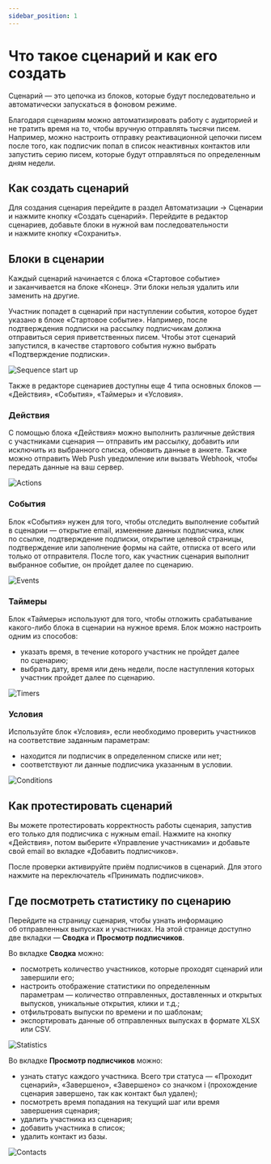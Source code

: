 ```yaml
---
sidebar_position: 1
---
```



# Что такое сценарий и как его создать

Сценарий — это цепочка из блоков, которые будут последовательно и автоматически запускаться в фоновом режиме.

Благодаря сценариям можно автоматизировать работу с аудиторией и не тратить время на то, чтобы вручную отправлять тысячи писем. Например, можно настроить отправку реактивационной цепочки писем после того, как подписчик попал в список неактивных контактов или запустить серию писем, которые будут отправляться по определенным дням недели.

## Как создать сценарий

Для создания сценария перейдите в&nbsp;раздел Автоматизации &rarr; Сценарии и&nbsp;нажмите кнопку &laquo;Создать сценарий&raquo;. Перейдите в&nbsp;редактор сценариев, добавьте блоки в&nbsp;нужной вам последовательности и&nbsp;нажмите кнопку &laquo;Сохранить&raquo;.

<VideoPreview src={howToCreateWorkflow} />

## Блоки в сценарии

Каждый сценарий начинается с&nbsp;блока &laquo;Стартовое событие&raquo; и&nbsp;заканчивается на&nbsp;блоке &laquo;Конец&raquo;. Эти блоки нельзя удалить или заменить на&nbsp;другие.

Участник попадет в&nbsp;сценарий при наступлении события, которое будет указано в&nbsp;блоке &laquo;Стартовое событие&raquo;. Например, после подтверждения подписки на&nbsp;рассылку подписчикам должна отправиться серия приветственных писем. Чтобы этот сценарий запустился, в&nbsp;качестве стартового события нужно выбрать &laquo;Подтверждение подписки&raquo;.

![Sequence start up](\img\automations\automation-with-workflows\workflow-creation\sequence-start-up.jpg) <br/>

Также в&nbsp;редакторе сценариев доступны еще 4&nbsp;типа основных блоков&nbsp;&mdash; &laquo;Действия&raquo;, &laquo;События&raquo;, &laquo;Таймеры&raquo; и&nbsp;&laquo;Условия&raquo;.

### Действия

С&nbsp;помощью блока &laquo;Действия&raquo; можно выполнить различные действия с&nbsp;участниками сценария&nbsp;&mdash; отправить им&nbsp;рассылкy, добавить или исключить из&nbsp;выбранного списка, обновить данные в&nbsp;анкете. Также можно отправить Web Push уведомление или вызвать Webhook, чтобы передать данные на&nbsp;ваш сервер.

![Actions](\img\automations\automation-with-workflows\workflow-creation\actions.jpg) <br/>

### События

Блок &laquo;События&raquo; нужен для того, чтобы отследить выполнение событий в&nbsp;сценарии&nbsp;&mdash; открытие email, изменение данных подписчика, клик по&nbsp;ссылке, подтверждение подписки, открытие целевой страницы, подтверждение или заполнение формы на&nbsp;сайте, отписка от&nbsp;всего или только от&nbsp;отправителя. После того, как участник сценария выполнит выбранное событие, он&nbsp;пройдет далее по&nbsp;сценарию.

![Events](\img\automations\automation-with-workflows\workflow-creation\events.jpg) <br/>

### Таймеры

Блок &laquo;Таймеры&raquo; используют для того, чтобы отложить срабатывание какого-либо блока в&nbsp;сценарии на&nbsp;нужное время. Блок можно настроить одним из&nbsp;способов:

- указать время, в&nbsp;течение которого участник не&nbsp;пройдет далее по&nbsp;сценарию;
- выбрать дату, время или день недели, после наступления которых участник пройдет далее по&nbsp;сценарию.

![Timers](\img\automations\automation-with-workflows\workflow-creation\timers.jpg) <br/>

### Условия

Используйте блок &laquo;Условия&raquo;, если необходимо проверить участников на&nbsp;соответствие заданным параметрам:

- находится&nbsp;ли подписчик в&nbsp;определенном списке или нет;
- соответствуют&nbsp;ли данные подписчика указанным в&nbsp;условии.

![Conditions](\img\automations\automation-with-workflows\workflow-creation\conditions.jpg) <br/>

## Как протестировать сценарий

Вы&nbsp;можете протестировать корректность работы сценария, запустив его только для подписчика с&nbsp;нужным email. Нажмите на&nbsp;кнопку &laquo;Действия&raquo;, потом выберите &laquo;Управление участниками&raquo; и&nbsp;добавьте свой email во&nbsp;вкладке &laquo;Добавить подписчиков&raquo;.

После проверки активируйте приём подписчиков в&nbsp;сценарий. Для этого нажмите на&nbsp;переключатель &laquo;Принимать подписчиков&raquo;.

<VideoPreview src={howToTestWorkflow} />

## Где посмотреть статистику по&nbsp;сценарию

Перейдите на&nbsp;страницу сценария, чтобы узнать информацию об&nbsp;отправленных выпусках и&nbsp;участниках. На&nbsp;этой странице доступно две вкладки&nbsp;&mdash; **Сводка** и&nbsp;**Просмотр подписчиков**.

Во&nbsp;вкладке **Сводка** можно:

- посмотреть количество участников, которые проходят сценарий или завершили его;
- настроить отображение статистики по&nbsp;определенным параметрам&nbsp;&mdash; количество отправленных, доставленных и&nbsp;открытых выпусков, уникальные открытия, клики и&nbsp;т.д.;
- отфильтровать выпуски по&nbsp;времени и&nbsp;по&nbsp;шаблонам;
- экспортировать данные об&nbsp;отправленных выпусках в&nbsp;формате XLSX или CSV.

![Statistics](\img\automations\automation-with-workflows\workflow-creation\statistics.jpg) <br/>

Во&nbsp;вкладке **Просмотр подписчиков** можно:

- узнать статус каждого участника. Всего три статуса&nbsp;&mdash; &laquo;Проходит сценарий&raquo;, &laquo;Завершено&raquo;, &laquo;Завершено&raquo; со&nbsp;значком&nbsp;i (прохождение сценария завершено, так как контакт был удален);
- посмотреть время попадания на&nbsp;текущий шаг или время завершения сценария;
- удалить участника из&nbsp;сценария;
- добавить участника в&nbsp;список;
- удалить контакт из&nbsp;базы.

![Contacts](\img\automations\automation-with-workflows\workflow-creation\contacts.jpg) <br/>
